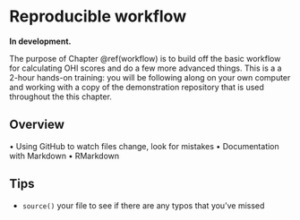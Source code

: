 # Reproducible workflow {#workflow}

**In development.** 

The purpose of Chapter \@ref(workflow) is to build off the basic workflow for calculating OHI scores and do a few more advanced things. This is a a 2-hour hands-on training: you will be following along on your own computer and working with a copy of the demonstration repository that is used throughout the this chapter.

## Overview

•	Using GitHub to watch files change, look for mistakes
•	Documentation with Markdown
•	RMarkdown

## Tips

- `source()` your file to see if there are any typos that you've missed 
